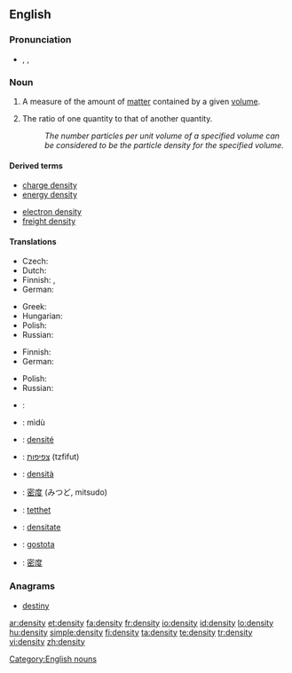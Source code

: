 ==English==
{{wikipedia}}

===Pronunciation===
* {{IPA|/ˈden.sɪ.ti/}}, {{SAMPA|/"den.sI.ti/}},

===Noun===
{{en-noun|pl=densities}}

# {{physics}} A measure of the amount of [[matter]] contained by a given [[volume]].
# The ratio of one quantity to that of another quantity.
#: ''The number particles per unit volume of a specified volume can be considered to be the particle density for the specified volume.''

====Derived terms====
{{top2}}
* [[charge density]]
* [[energy density]]
{{mid2}}
* [[electron density]]
* [[freight density]]
{{bottom2}}

====Translations====
{{trans-top|physics: amount of matter contained by a given volume}}
* Czech: {{t-|cs|hustota|f}}
* Dutch: {{t+|nl|dichtheid|f}}
* Finnish: {{t-|fi|tiheys}}, {{t-|fi|ominaispaino}}
* German: {{t+|de|Dichte|f}}
{{trans-mid}}
* Greek: {{t+|el|πυκνότητα|f|sc=Grek}}
* Hungarian: {{t+|hu|sűrűség}}
* Polish: {{t-|pl|gęstość|f}}
* Russian: {{t|ru|плотность|tr=plótnost'|sc=Cyrl}}
{{trans-bottom}}

{{trans-top|number of particles or other quantity contained by a given volume}}
* Finnish: {{t-|fi|tiheys}}
* German: {{t+|de|Dichte|f}}
{{trans-mid}}
* Polish: {{t-|pl|gęstość|f}}
* Russian: {{t|ru|плотность|tr=plótnost'|sc=Cyrl}}
{{trans-bottom}}

{{checktrans-top}}
* {{ttbc|Arabic}}: {{Arab|[[كثافة]]}}
* {{ttbc|Chinese}}: mìdù
* {{ttbc|French}}: [[densité]] {{f}}
* {{ttbc|Hebrew}}: [[צפיפות]] (tzfifut) {{f}}
{{trans-mid}}
* {{ttbc|Italian}}: [[densità]] {{f}}
* {{ttbc|Japanese}}: [[密度]] (みつど, mitsudo)
* {{ttbc|Norwegian}}: [[tetthet]] {{f}}
* {{ttbc|Romanian}}: [[densitate]] {{f}}
* {{ttbc|Slovene}}: [[gostota]] {{f}}
* {{ttbc|Chinese}}: [[密度]] {{f}}
{{trans-bottom}}

===Anagrams===
* [[destiny]]

[[Category:English nouns]]

[[ar:density]]
[[et:density]]
[[fa:density]]
[[fr:density]]
[[io:density]]
[[id:density]]
[[lo:density]]
[[hu:density]]
[[simple:density]]
[[fi:density]]
[[ta:density]]
[[te:density]]
[[tr:density]]
[[vi:density]]
[[zh:density]]